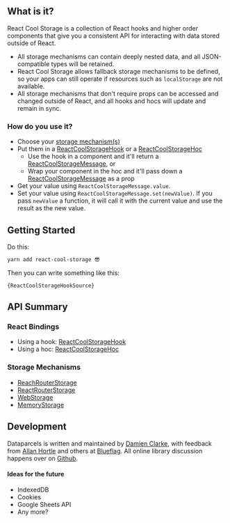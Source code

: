 
## What is it?

React Cool Storage is a collection of React hooks and higher order components that give you a consistent API for interacting with data stored outside of React.

- All storage mechanisms can contain deeply nested data, and all JSON-compatible types will be retained.
- React Cool Storage allows fallback storage mechanisms to be defined, so your apps can still operate if resources such as `localStorage` are not available.
- All storage mechanisms that don't require props can be accessed and changed outside of React, and all hooks and hocs will update and remain in sync.

### How do you use it?

- Choose your [storage mechanism(s)](#Storage-Mechanisms)
- Put them in a [ReactCoolStorageHook](/api/ReactCoolStorageHook) or a [ReactCoolStorageHoc](/api/ReactCoolStorageHoc)
  - Use the hook in a component and it'll return a [ReactCoolStorageMessage](/api/ReactCoolStorageHook/#ReactCoolStorageMessage), or
  - Wrap your component in the hoc and it'll pass down a [ReactCoolStorageMessage](/api/ReactCoolStorageHoc/#ReactCoolStorageMessage) as a prop
- Get your value using `ReactCoolStorageMessage.value`.
- Set your value using `ReactCoolStorageMessage.set(newValue)`. If you pass `newValue` a function, it will call it with the current value and use the result as the new value.

<Divider />

## Getting Started

Do this:

```bash
yarn add react-cool-storage 😎
```

Then you can write something like this:

<Code language="jsx">{ReactCoolStorageHookSource}</Code>

<Divider />

## API Summary

### React Bindings

- Using a hook: [ReactCoolStorageHook](/api/ReactCoolStorageHook)
- Using a hoc: [ReactCoolStorageHoc](/api/ReactCoolStorageHoc)

### Storage Mechanisms

- [ReachRouterStorage](/api/ReachRouterStorage)
- [ReactRouterStorage](/api/ReactRouterStorage)
- [WebStorage](/api/WebStorage)
- [MemoryStorage](/api/MemoryStorage)

<Divider />

## Development

Dataparcels is written and maintained by [Damien Clarke](https://damienclarke.me/), with feedback from [Allan Hortle](https://github.com/allanhortle) and others at [Blueflag](https://blueflag.com.au/about-us/).
All online library discussion happens over on [Github](https://github.com/blueflag/react-cool-storage).

#### Ideas for the future

- IndexedDB
- Cookies
- Google Sheets API
- Any more?
